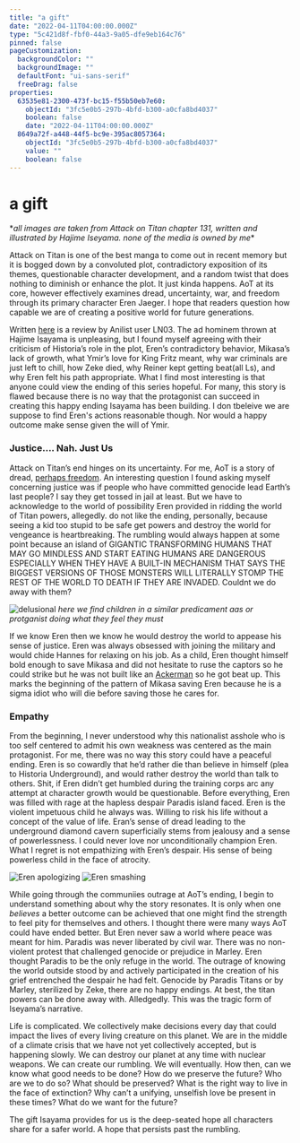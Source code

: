 ```yaml
---
title: "a gift"
date: "2022-04-11T04:00:00.000Z"
type: "5c421d8f-fbf0-44a3-9a05-dfe9eb164c76"
pinned: false
pageCustomization:
  backgroundColor: ""
  backgroundImage: ""
  defaultFont: "ui-sans-serif"
  freeDrag: false
properties:
  63535e81-2300-473f-bc15-f55b50eb7e60:
    objectId: "3fc5e0b5-297b-4bfd-b300-a0cfa8bd4037"
    boolean: false
    date: "2022-04-11T04:00:00.000Z"
  8649a72f-a448-44f5-bc9e-395ac8057364:
    objectId: "3fc5e0b5-297b-4bfd-b300-a0cfa8bd4037"
    value: ""
    boolean: false
---
```


# a gift

\*_all images are taken from Attack on Titan chapter 131, written and illustrated by Hajime Iseyama. none of the media is owned by me_\*

Attack on Titan is one of the best manga to come out in recent memory but it is bogged down by a convoluted plot, contradictory exposition of its themes, questionable
character development, and a random twist that does nothing to diminish or enhance the plot. It just kinda happens. AoT at its core, however effectively examines dread,
uncertainty, war, and freedom through its primary character Eren Jaeger. I hope that readers question how capable we are of creating a positive world for future generations.

Written [here]([https://anilist.co/review/11025) is a review by Anilist user LN03. The ad hominem thrown at Hajime Isayama is unpleasing,
but I found myself agreeing with their criticism of Historia’s role in the plot, Eren’s contradictory behavior, Mikasa’s lack of growth, what Ymir’s love for King Fritz meant, why
war criminals are just left to chill, how Zeke died, why Reiner kept getting beat(all Ls), and why Eren felt his path appropriate. What I find most interesting
is that anyone could view the ending of this series hopeful. For many, this story is flawed because there is no way that the protagonist can succeed in creating this happy ending Isayama has been building. I don tbeleive we are suppose
to find Eren's actions reasonable though. Nor would a happy outcome make sense given the will of Ymir.

### Justice.... Nah. Just Us

Attack on Titan’s end hinges on its uncertainty. For me, AoT is a story of dread, [perhaps freedom](https://www.youtube.com/watch?v=H6GmVCD7cxk&ab_channel=invaderzz). An interesting question I found asking myself concerning
justice was if people who have committed genocide lead Earth’s last people? I say they get tossed in jail at least. But we have to acknowledge to the world of possibility Eren provided in ridding the world of Titan powers, allegedly.
do not like the ending, personally, because seeing a kid too stupid to be safe get powers and destroy the world for vengeance is heartbreaking. The rumbling would always happen at some point
because an island of GIGANTIC TRANSFORMING HUMANS THAT MAY GO MINDLESS AND START EATING HUMANS ARE DANGEROUS ESPECIALLY WHEN THEY HAVE A BUILT-IN MECHANISM THAT SAYS THE BIGGEST VERSIONS OF THOSE MONSTERS WILL
LITERALLY STOMP THE REST OF THE WORLD TO DEATH IF THEY ARE INVADED. Couldnt we do away with them?

![delusional](/images/aot1.png)
_here we find children in a similar predicament aas or protganist doing what they feel they must_

If we know Eren then we know he would destroy the world to appease his sense of justice. Eren was always obsessed with joining the military and would chide Hannes for relaxing on his job.
As a child, Eren thought himself bold enough to save Mikasa and did not hesitate to ruse the captors so he could strike but he was not built like an [Ackerman](https://www.youtube.com/watch?v=vQFDAhxJX2Q&ab_channel=Animekicie) so he got beat up.
This marks the beginning of the pattern of Mikasa saving Eren because he is a sigma idiot who will die before saving those he cares for.

### Empathy

From the beginning, I never understood why this nationalist asshole who is too self centered to admit his own weakness was centered as the main protagonist. For me, there was no way this story could have a peaceful ending. Eren is so cowardly that he’d rather die than believe in himself (plea to Historia Underground), and would rather destroy
the world than talk to others. Shit, if Eren didn’t get humbled during the training corps arc any attempt at character growth would be questionable. Before everything, Eren was filled with rage at the hapless despair Paradis island faced.
Eren is the violent impetuous child he always was. Willing to risk his life without a concept of the value of life. Eran’s sense of dread leading to the underground diamond cavern superficially stems from jealousy and a sense of powerlessness.
I could never love nor unconditionally champion Eren. What I regret is not empathizing with Eren’s despair. His sense of being powerless child in the face of atrocity.

![Eren apologizing](/images/aot2.png)
![Eren smashing](/images/aot3.png)

While going through the communiies outrage at AoT’s ending, I begin to understand something about why the story resonates. It is only when one _believes_ a better outcome can be achieved that one might find the strength to feel pity for
themselves and others. I thought there were many ways AoT could have ended better. But Eren never saw a world where peace was meant for him. Paradis was never liberated by civil war. There was no non-violent protest that challenged genocide or
prejudice in Marley. Eren thought Paradis to be the only refuge in the world. The outrage of knowing the world outside stood by and actively participated in the creation of his grief entrenched the despair he had felt. Genocide by Paradis Titans
or by Marley, sterilized by Zeke, there are no happy endings. At best, the titan powers can be done away with. Alledgedly. This was the tragic form of Iseyama’s narrative.

Life is complicated. We collectively make decisions every day that could impact the lives of every living creature on this planet. We are in the middle of a climate crisis that we have not yet collectively accepted, but is happening slowly. We can destroy our
planet at any time with nuclear weapons. We can create our rumbling. We will eventually. How then, can we know what good needs to be done? How do we preserve the future? Who are we to do so? What should be preserved? What is the right way to live in the face of
extinction? Why can’t a unifying, unselfish love be present in these times? What do we want for the future?

The gift Isayama provides for us is the deep-seated hope all characters share for a safer world. A hope that persists past the rumbling.
